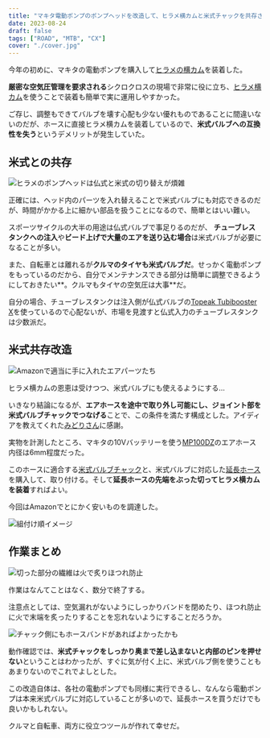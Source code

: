 ```yaml
---
title: "マキタ電動ポンプのポンプヘッドを改造して、ヒラメ横カムと米式チャックを共存させる"
date: 2023-08-24
draft: false
tags: ["ROAD", "MTB", "CX"]
cover: "./cover.jpg"
---
```


今年の初めに、マキタの電動ポンプを購入して[ヒラメの横カム](https://amzn.to/3KSJ9fE)を装着した。

<LinkCard url="https://blog.gensobunya.net/post/2023/01/makita_pump/" />

**厳密な空気圧管理を要求される**シクロクロスの現場で非常に役に立ち、[ヒラメ横カム](https://amzn.to/3KSJ9fE)を使うことで装着も簡単で実に運用しやすかった。

<Amzn asin="B09Y5NC795" />

ご存じ、調整もできてバルブを壊す心配も少ない優れものであることに間違いないのだが、ホースに直接ヒラメ横カムを装着しているので、**米式バルブへの互換性を失う**というデメリットが発生していた。

## 米式との共存

![ヒラメのポンプヘッドは仏式と米式の切り替えが煩雑](./change_head.jpg)

正確には、ヘッド内のパーツを入れ替えることで米式バルブにも対応できるのだが、時間がかかる上に細かい部品を扱うことになるので、簡単とはいい難い。

スポーツサイクルの大半の用途は仏式バルブで事足りるのだが、 **チューブレスタンクへの注入**や**ビード上げで大量のエアを送り込む場合**は米式バルブが必要になることが多い。

また、自転車とは離れるが**クルマのタイヤも米式バルブだ**。せっかく電動ポンプをもっているのだから、自分でメンテナンスできる部分は簡単に調整できるようにしておきたい**。クルマもタイヤの空気圧は大事**だ。

自分の場合、チューブレスタンクは注入側が仏式バルブの[Topeak Tubibooster X](https://amzn.to/3sgsX1o)を使っているので心配ないが、市場を見渡すと仏式入力のチューブレスタンクは少数派だ。

## 米式共存改造

![Amazonで適当に手に入れたエアパーツたち](./parts.jpg)

ヒラメ横カムの恩恵は受けつつ、米式バルブにも使えるようにする…

いきなり結論になるが、**エアホースを途中で取り外し可能にし、ジョイント部を米式バルブチャックでつなげる**ことで、この条件を満たす構成とした。アイディアを教えてくれた[みどりさん](https://twitter.com/M1DoRe)に感謝。

実物を計測したところ、マキタの10Vバッテリーを使う[MP100DZ](https://amzn.to/3XasoR1)のエアホース内径は6mm程度だった。

このホースに適合する[米式バルブチャック](https://amzn.to/3OJe9A5)と、米式バルブに対応した[延長ホース](https://amzn.to/3qQiRnw)を購入して、取り付ける。そして**延長ホースの先端をぶった切ってヒラメ横カムを装着**すればよい。

今回はAmazonでとにかく安いものを調達した。

<LinkCard url="https://www.amazon.co.jp/gp/product/B09W5PNB6C/" isAmazonLink />

<LinkCard url="https://www.amazon.co.jp/gp/product/B07YX5HX79/" isAmazonLink />

![組付け順イメージ](./replace-image.jpg)

## 作業まとめ

![切った部分の繊維は火で炙りほつれ防止](./burned.jpg)

作業はなんてことはなく、数分で終了する。

注意点としては、空気漏れがないようにしっかりバンドを閉めたり、ほつれ防止に火で末端を炙ったりすることを忘れないようにすることだろうか。

![チャック側にもホースバンドがあればよかったかも](./cover.jpg)

動作確認では、**米式チャックをしっかり奥まで差し込まないと内部のピンを押せない**ということはわかったが、すぐに気が付く上に、米式バルブ側を使うこともあまりないのでこれでよしとした。

この改造自体は、各社の電動ポンプでも同様に実行できるし、なんなら電動ポンプは本来米式バルブに対応していることが多いので、延長ホースを買うだけでも良いかもしれない。

クルマと自転車、両方に役立つツールが作れて幸せだ。

<Amzn asin="B07LBVRSY1" />
